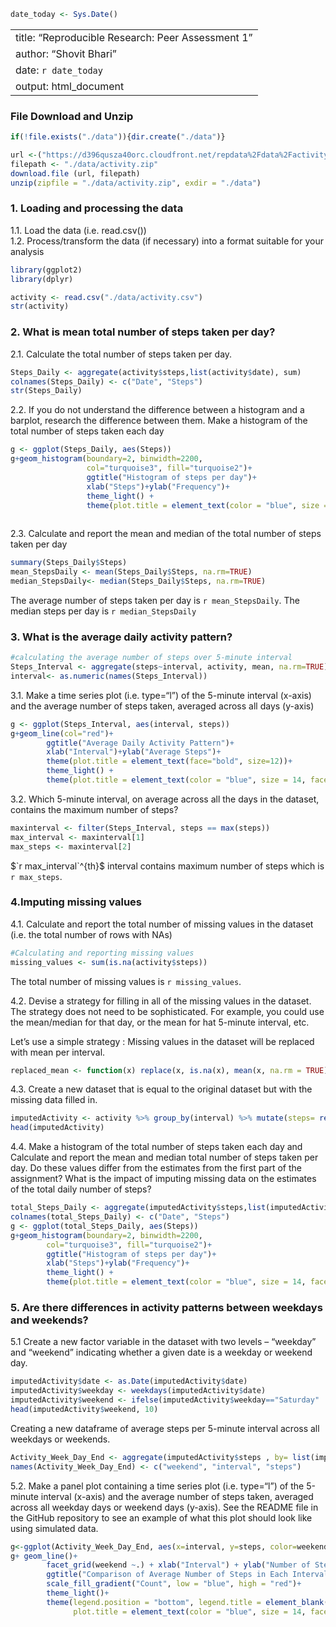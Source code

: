 ```r
date_today <- Sys.Date()
```

---
title: "Reproducible Research: Peer Assessment 1"
author: "Shovit Bhari"
date: `r date_today`
output: html_document
---

### File Download and Unzip

```r
if(!file.exists("./data")){dir.create("./data")}

url <-("https://d396qusza40orc.cloudfront.net/repdata%2Fdata%2Factivity.zip")
filepath <- "./data/activity.zip"
download.file (url, filepath)
unzip(zipfile = "./data/activity.zip", exdir = "./data")
```

### 1. Loading and processing the data
1.1. Load the data (i.e. \color{red}{\verb|read.csv()|}read.csv())  
1.2. Process/transform the data (if necessary) into a format suitable for your analysis
```r
library(ggplot2)
library(dplyr)
```

```r
activity <- read.csv("./data/activity.csv")
str(activity)
```

### 2. What is mean total number of steps taken per day?

2.1. Calculate the total number of steps taken per day.  

```r
Steps_Daily <- aggregate(activity$steps,list(activity$date), sum)
colnames(Steps_Daily) <- c("Date", "Steps")
str(Steps_Daily)
```
2.2. If you do not understand the difference between a histogram and a barplot, research the difference between them. Make a histogram of the total number of steps taken each day  

```r

g <- ggplot(Steps_Daily, aes(Steps))
g+geom_histogram(boundary=2, binwidth=2200, 
                 col="turquoise3", fill="turquoise2")+
                 ggtitle("Histogram of steps per day")+
                 xlab("Steps")+ylab("Frequency")+
                 theme_light() +
                 theme(plot.title = element_text(color = "blue", size = 14, face = "bold", hjust=0.5))
                 
```


2.3. Calculate and report the mean and median of the total number of steps taken per day
```r
summary(Steps_Daily$Steps)
mean_StepsDaily <- mean(Steps_Daily$Steps, na.rm=TRUE)
median_StepsDaily<- median(Steps_Daily$Steps, na.rm=TRUE)
```

The average number of steps taken per day is `r mean_StepsDaily`. The median steps per day is `r median_StepsDaily`


### 3. What is the average daily activity pattern?
 
```r
#calculating the average number of steps over 5-minute interval
Steps_Interval <- aggregate(steps~interval, activity, mean, na.rm=TRUE)
interval<- as.numeric(names(Steps_Interval))
```

3.1. Make a time series plot (i.e. \color{red}{\verb|type = "l"|}type="l") of the 5-minute interval (x-axis) and the average number of steps taken, averaged across all days (y-axis) 

```r

g <- ggplot(Steps_Interval, aes(interval, steps))
g+geom_line(col="red")+
        ggtitle("Average Daily Activity Pattern")+
        xlab("Interval")+ylab("Average Steps")+
        theme(plot.title = element_text(face="bold", size=12))+
        theme_light() +
        theme(plot.title = element_text(color = "blue", size = 14, face = "bold", hjust=0.5))
```

3.2. Which 5-minute interval, on average across all the days in the dataset, contains the maximum number of steps?

```r
maxinterval <- filter(Steps_Interval, steps == max(steps))
max_interval <- maxinterval[1]
max_steps <- maxinterval[2]
```

$`r max_interval`^{th}$ interval contains maximum number of steps which is `r max_steps`.

### 4.Imputing missing values

4.1. Calculate and report the total number of missing values in the dataset (i.e. the total number of rows with \color{red}{\verb|NA|}NAs)  

```r
#Calculating and reporting missing values
missing_values <- sum(is.na(activity$steps))
```

The total number of missing values is `r missing_values`.

4.2. Devise a strategy for filling in all of the missing values in the dataset. The strategy does not need to be sophisticated. For example, you could use the mean/median for that day, or the mean for hat 5-minute interval, etc.  

Let’s use a simple strategy : Missing values in the dataset will be replaced with mean per interval.  

```r
replaced_mean <- function(x) replace(x, is.na(x), mean(x, na.rm = TRUE))
```

4.3. Create a new dataset that is equal to the original dataset but with the missing data filled in.

```r
imputedActivity <- activity %>% group_by(interval) %>% mutate(steps= replaced_mean(steps))
head(imputedActivity)
```

4.4. Make a histogram of the total number of steps taken each day and Calculate and report the mean and median total number of steps taken per day. Do these values differ from the estimates from the first part of the assignment? What is the impact of imputing missing data on the estimates of the total daily number of steps?

```r
total_Steps_Daily <- aggregate(imputedActivity$steps,list(imputedActivity$date), sum)
colnames(total_Steps_Daily) <- c("Date", "Steps")
g <- ggplot(total_Steps_Daily, aes(Steps))
g+geom_histogram(boundary=2, binwidth=2200, 
        col="turquoise3", fill="turquoise2")+
        ggtitle("Histogram of steps per day")+
        xlab("Steps")+ylab("Frequency")+
        theme_light() +
        theme(plot.title = element_text(color = "blue", size = 14, face = "bold", hjust=0.5))
```

### 5. Are there differences in activity patterns between weekdays and weekends?


5.1 Create a new factor variable in the dataset with two levels – “weekday” and “weekend” indicating whether a given date is a weekday or weekend day.
```r
imputedActivity$date <- as.Date(imputedActivity$date)
imputedActivity$weekday <- weekdays(imputedActivity$date)
imputedActivity$weekend <- ifelse(imputedActivity$weekday=="Saturday" | imputedActivity$weekday=="Sunday", "Weekend", "Weekday" )
head(imputedActivity$weekend, 10)
```

Creating a new dataframe of average steps per 5-minute interval across all weekdays or weekends.

```r
Activity_Week_Day_End <- aggregate(imputedActivity$steps , by= list(imputedActivity$weekend, imputedActivity$interval), mean)
names(Activity_Week_Day_End) <- c("weekend", "interval", "steps")
```
5.2. Make a panel plot containing a time series plot (i.e. \color{red}{\verb|type = "l"|}type="l") of the 5-minute interval (x-axis) and the average number of steps taken, averaged across all weekday days or weekend days (y-axis). See the README file in the GitHub repository to see an example of what this plot should look like using simulated data.  

```r
g<-ggplot(Activity_Week_Day_End, aes(x=interval, y=steps, color=weekend)) 
g+ geom_line()+
        facet_grid(weekend ~.) + xlab("Interval") + ylab("Number of Steps") +
        ggtitle("Comparison of Average Number of Steps in Each Interval") +
        scale_fill_gradient("Count", low = "blue", high = "red")+
        theme_light()+
        theme(legend.position = "bottom", legend.title = element_blank(),
              plot.title = element_text(color = "blue", size = 14, face = "bold", hjust=0.5)) 
```